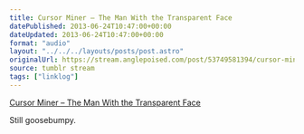 ```yaml
---
title: Cursor Miner – The Man With the Transparent Face
datePublished: 2013-06-24T10:47:00+00:00
dateUpdated: 2013-06-24T10:47:00+00:00
format: "audio"
layout: "../../../layouts/posts/post.astro"
originalUrl: https://stream.anglepoised.com/post/53749581394/cursor-miner-the-man-with-the-transparent-face
source: tumblr stream
tags: ["linklog"]
---
```


[Cursor Miner &#8211; The Man With the Transparent Face][1]

Still goosebumpy.

[1]: https://soundcloud.com/unchartedaudio/cursor-miner-the-man-with-the-transparent-face
